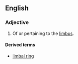==English==

===Adjective===
{{en-adj|-}}

# {{label|en|medical}} Of or pertaining to the [[limbus]].

====Derived terms====
* [[limbal ring]]